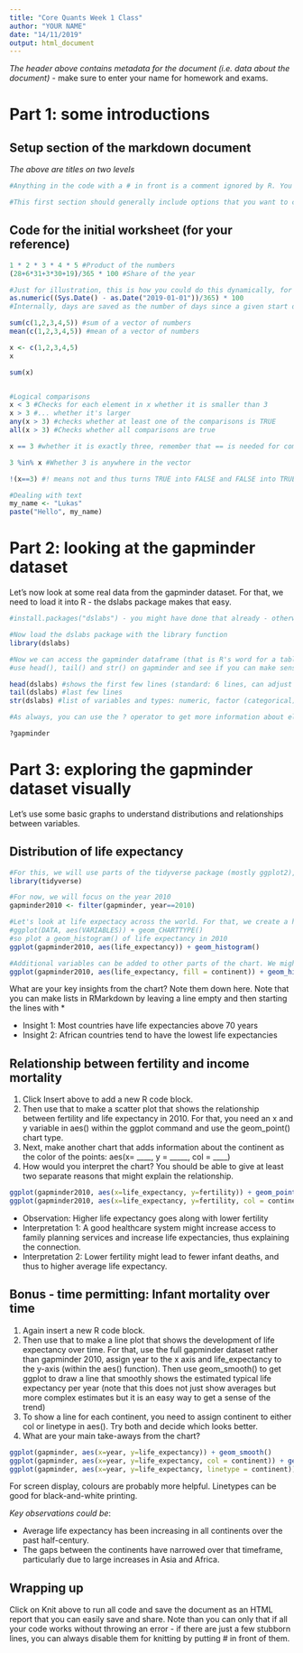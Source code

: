 ```yaml
---
title: "Core Quants Week 1 Class"
author: "YOUR NAME"
date: "14/11/2019"
output: html_document
---
```


*The header above contains metadata for the document (i.e. data about the document)* - make sure to enter your name for homework and exams.

# Part 1: some introductions

## Setup section of the markdown document

*The above are titles on two levels*

```r
#Anything in the code with a # in front is a comment ignored by R. You are highly encouraged to use them frequently in your work to make sure you remember what you did and that a reader can follow your code

#This first section should generally include options that you want to change and the functions to load packages that you want to use in the whole document. Those are loaded with library(). At the moment, we don't need anything here.

```

## Code for the initial worksheet (for your reference)

```r
1 * 2 * 3 * 4 * 5 #Product of the numbers
(28+6*31+3*30+19)/365 * 100 #Share of the year

#Just for illustration, this is how you could do this dynamically, for example as part of a regular progress report  - no need to worry about details, just note that functions can be nested and are then evaluated inside out:
as.numeric((Sys.Date() - as.Date("2019-01-01"))/365) * 100 
#Internally, days are saved as the number of days since a given start date - so they can be subtracted to get the number of days between 2 dates.

sum(c(1,2,3,4,5)) #sum of a vector of numbers
mean(c(1,2,3,4,5)) #mean of a vector of numbers

x <- c(1,2,3,4,5)
x

sum(x)


#Logical comparisons
x < 3 #Checks for each element in x whether it is smaller than 3
x > 3 #... whether it's larger
any(x > 3) #checks whether at least one of the comparisons is TRUE
all(x > 3) #Checks whether all comparisons are true

x == 3 #whether it is exactly three, remember that == is needed for comparison

3 %in% x #Whether 3 is anywhere in the vector

!(x==3) #! means not and thus turns TRUE into FALSE and FALSE into TRUE

#Dealing with text
my_name <- "Lukas"
paste("Hello", my_name)

```

# Part 2: looking at the gapminder dataset

Let's now look at some real data from the gapminder dataset. For that, we need to load it into R - the dslabs package makes that easy.

```r
#install.packages("dslabs") - you might have done that already - otherwise run it now in the console after removing the #

#Now load the dslabs package with the library function
library(dslabs)

#Now we can access the gapminder dataframe (that is R's word for a table of variables) - back to the Console for some exploration
#use head(), tail() and str() on gapminder and see if you can make sense of the output. Note: "Factors" are just R's name for categorical variables

head(dslabs) #shows the first few lines (standard: 6 lines, can adjust with n = argument)
tail(dslabs) #last few lines
str(dslabs) #list of variables and types: numeric, factor (categorical) or text

#As always, you can use the ? operator to get more information about elements in a package (of course that would not be so easy if this was a normal research dataset). So type ?gapminder into the console and take a look

?gapminder

```

# Part 3: exploring the gapminder dataset visually

Let's use some basic graphs to understand distributions and relationships between variables.

## Distribution of life expectancy

```r
#For this, we will use parts of the tidyverse package (mostly ggplot2), so let's load that
library(tidyverse)

#For now, we will focus on the year 2010
gapminder2010 <- filter(gapminder, year==2010)

#Let's look at life expectacy across the world. For that, we create a histogram with ggplot2. ggplot commands always have three parts:
#ggplot(DATA, aes(VARIABLES)) + geom_CHARTTYPE()
#so plot a geom_histogram() of life expectancy in 2010
ggplot(gapminder2010, aes(life_expectancy)) + geom_histogram()

#Additional variables can be added to other parts of the chart. We might wonder how the life expectancy is distributed across continents. Adding fill=continent into aes adds that information (not in a way that is presentable, but this is about exploration)
ggplot(gapminder2010, aes(life_expectancy, fill = continent)) + geom_histogram()

```

What are your key insights from the chart? Note them down here. Note that you can make lists in RMarkdown by leaving a line empty and then starting the lines with *

* Insight 1: Most countries have life expectancies above 70 years
* Insight 2: African countries tend to have the lowest life expectancies

## Relationship between fertility and income mortality

1) Click Insert above to add a new R code block. 
2) Then use that to make a scatter plot that shows the relationship between fertility and life expectancy in 2010. For that, you need an x and y variable in aes() within the ggplot command and use the geom_point() chart type. 
3) Next, make another chart that adds information about the continent as the color of the points: aes(x= ____, y = _____, col = ____)
4) How would you interpret the chart? You should be able to give at least two separate reasons that might explain the relationship.

```r
ggplot(gapminder2010, aes(x=life_expectancy, y=fertility)) + geom_point()
ggplot(gapminder2010, aes(x=life_expectancy, y=fertility, col = continent)) + geom_point()

```

* Observation: Higher life expectancy goes along with lower fertility
* Interpretation 1: A good healthcare system might increase access to family planning services and increase life expectancies, thus explaining the connection.
* Interpretation 2: Lower fertility might lead to fewer infant deaths, and thus to higher average life expectancy.


## Bonus - time permitting: Infant mortality over time

1) Again insert a new R code block.
2) Then use that to make a line plot that shows the development of life expectancy over time. For that, use the full gapminder dataset rather than gapminder 2010, assign year to the x axis and life_expectancy to the y-axis (within the aes() function). Then use geom_smooth() to get ggplot to draw a line that smoothly shows the estimated typical life expectancy per year (note that this does not just show averages but more complex estimates but it is an easy way to get a sense of the trend)
3) To show a line for each continent, you need to assign continent to either col  or linetype in aes(). Try both and decide which looks better.
4) What are your main take-aways from the chart?

```r
ggplot(gapminder, aes(x=year, y=life_expectancy)) + geom_smooth()
ggplot(gapminder, aes(x=year, y=life_expectancy, col = continent)) + geom_smooth()
ggplot(gapminder, aes(x=year, y=life_expectancy, linetype = continent)) + geom_smooth()

```

For screen display, colours are probably more helpful. Linetypes can be good for black-and-white printing.

*Key observations could be*:

* Average life expectancy has been increasing in all continents over the past half-century.
* The gaps between the continents have narrowed over that timeframe, particularly due to large increases in Asia and Africa.

## Wrapping up

Click on Knit above to run all code and save the document as an HTML report that you can easily save and share. Note than you can only that if all your code works without throwing an error - if there are just a few stubborn lines, you can always disable them for knitting by putting # in front of them.


